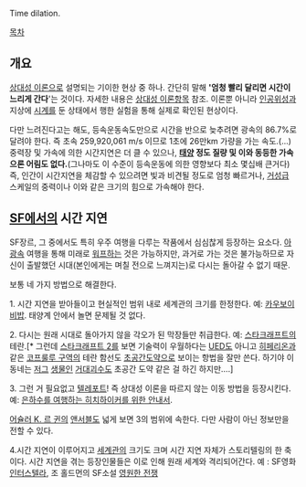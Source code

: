 Time dilation.

[[목차]]

== 개요 ==
[[상대성 이론]]으로 설명되는 기이한 현상 중 하나. 간단히 말해 ''''엄청 빨리 달리면 시간이 느리게 간다''''는 것이다. 자세한 내용은 [[상대성 이론]]항목 참조. 이론뿐 아니라 [[인공위성]]과 지상에 [[시계]]를 둔 상태에서 행한 실험을 통해 실제로 확인된 현상이다. 

다만 느려진다고는 해도, 등속운동속도만으로 시간을 반으로 늦추려면 광속의 86.7%로 달려야 한다. 즉 초속 259,920,061 m/s 이므로 1초에 26만km 가량을 가는 속도.(...) 중력장 및 가속에 의한 시간지연은 더 클 수 있으나, '''[[태양]] 정도 질량 및 이와 동등한 가속으론 어림도 없다.'''(그나마도 이 수준이 등속운동에 의한 영향보다 최소 몇십배 큰거다) 즉, 인간이 시간지연을 체감할 수 있으려면 빛과 비견될 정도로 엄청 빠르거나, [[거성]]급 스케일의 중력이나 이와 같은 크기의 힘으로 가속해야 한다.
== [[SF]]에서의 시간 지연 ==
SF장르, 그 중에서도 특히 우주 여행을 다루는 작품에서 심심찮게 등장하는 요소다. [[아광속]] 여행을 통해 미래로 [[워프]]하는 것은 가능하지만, 과거로 가는 것은 불가능하므로 자신이 출발했던 시대(본인에게는 며칠 전으로 느껴지는)로 다시는 돌아갈 수 없기 때문.

보통 네 가지 방법으로 해결한다.

1. 시간 지연을 받아들이고 현실적인 범위 내로 세계관의 크기를 한정한다.
예: [[카우보이 비밥]]. 태양계 안에서 놀면 문제될 것 없다.

2. 다시는 원래 시대로 돌아가지 않을 각오가 된 막장들만 취급한다.
예: [[스타크래프트]]의 테란.[* 그런데 [[스타크래프트 2]]를 보면 기술력이 우월하다는 [[UED]]도 아니고 [[히페리온]]과 같은 [[코프룰루 구역]]의 테란 함선도 [[초공간도약]]으로 보이는 항법을 잘만 쓴다. 하기야 이 동네는 [[저그]] [[생물]]인 [[거대괴수]]도 초공간 도약 같은 걸 하긴 하지만….]

3. 그런 거 필요없고 [[텔레포트]]! 즉 상대성 이론을 따르지 않는 이동 방법을 등장시킨다.
예: [[은하수를 여행하는 히치하이커를 위한 안내서]].

[[어슐러 K. 르 귄]]의 [[앤서블]]도 넓게 보면 3의 범위에 속한다. 다만 사람이 아닌 정보만을 전할 수 있다.

4.시간 지연이 이루어지고 [[세계관]]의 크기도 크며 시간 지연 자체가 스토리텔링의 한 축이다. 시간 지연을 겪는 등장인물들은 이로 인해 원래 세계와 격리되어간다.
예 : SF영화 [[인터스텔라]], 조 홀드먼의 SF소설 [[영원한 전쟁]]
